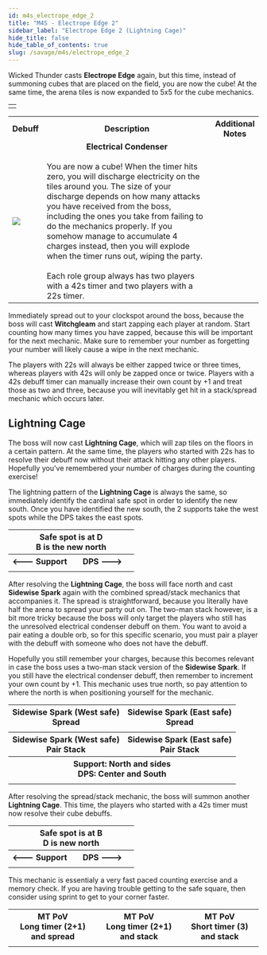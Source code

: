 ```yaml
---
id: m4s_electrope_edge_2
title: "M4S - Electrope Edge 2"
sidebar_label: "Electrope Edge 2 (Lightning Cage)"
hide_title: false
hide_table_of_contents: true
slug: /savage/m4s/electrope_edge_2
---
```



Wicked Thunder casts <strong>Electrope Edge</strong> again, but this time, instead of summoning cubes that are placed on the field, you are now the cube! At the same time, the arena tiles is now expanded to 5x5 for the cube mechanics.

<table width='40%'>
    <tr>
        <td><KittenAsset path='m4s/electrope_edge_2_arena.png' /></td>
    </tr>
</table>

<table width='80%'>
    <tr>
        <th>Debuff</th>
        <th width='70%'>Description</th>
        <th>Additional Notes</th>
    </tr>
    <tr>
        <td><img src={electrical_condenser_icon_hr} /></td>
        <td><center><strong>Electrical Condenser</strong></center><br />You are now a cube! When the timer hits zero, you will discharge electricity on the tiles around you. The size of your discharge depends on how many attacks you have received from the boss, including the ones you take from failing to do the mechanics properly. If you somehow manage to accumulate 4 charges instead, then you will explode when the timer runs out, wiping the party. <br /><br />Each role group always has two players with a 42s timer and two players with a 22s timer.</td>
        <td><KittenAsset path='m4s/electrope_edge_2_partylist.png' /></td>
    </tr>
</table>

Immediately spread out to your clockspot around the boss, because the boss will cast <strong>Witchgleam</strong> and start zapping each player at random. Start counting how many times you have zapped, because this will be important for the next mechanic. Make sure to remember your number as forgetting your number will likely cause a wipe in the next mechanic.

The players with 22s will always be either zapped twice or three times, whereas players with 42s will only be zapped once or twice. Players with a 42s debuff timer can manually increase their own count by +1 and treat those as two and three, because you will inevitably get hit in a stack/spread mechanic which occurs later.

<KittenAsset path='m4s/electrope_edge_2_witchgleam.webm' wrapper='div' />


## Lightning Cage 

The boss will now cast <strong>Lightning Cage</strong>, which will zap tiles on the floors in a certain pattern. At the same time, the players who started with 22s has to resolve their debuff now without their attack hitting any other players. Hopefully you've remembered your number of charges during the counting exercise!

<KittenAsset path='m4s/electrope_edge_2_lightning_cage.webm' wrapper='div' />

The lightning pattern of the <strong>Lightning Cage</strong> is always the same, so immediately identify the cardinal safe spot in order to identify the new south. Once you have identified the new south, the 2 supports take the west spots while the DPS takes the east spots.

<table width='50%'>
    <tr>
        <th colspan='2'>Safe spot is at D<br />B is the new north</th>
    </tr>
    <tr>
        <th width='50%'>&#60;&#45;&#45;&#45; Support</th>
        <th width='50%'>DPS &#45;&#45;&#45;&#62;</th>
    </tr>
    <tr>
        <td colspan='2'><KittenAsset path='m4s/electrope_edge_2_lightning_cage1.png' /></td>
    </tr>
</table>

After resolving the <strong>Lightning Cage</strong>, the boss will face north and cast <strong>Sidewise Spark</strong> again with the combined spread/stack mechanics that accompanies it. The spread is straightforward, because you literally have half the arena to spread your party out on. The two-man stack however, is a bit more tricky because the boss will only target the players who still has the unresolved electrical condenser debuff on them. You want to avoid a pair eating a double orb, so for this specific scenario, you must pair a player with the debuff with someone who does not have the debuff.

Hopefully you still remember your charges, because this becomes relevant in case the boss uses a two-man stack version of the <strong>Sidewise Spark</strong>. If you still have the electrical condenser debuff, then remember to increment your own count by +1. This mechanic uses true north, so pay attention to where the north is when positioning yourself for the mechanic.

<table width='70%'>
    <tr>
        <th>Sidewise Spark (West safe)<br />Spread</th>
        <th>Sidewise Spark (East safe)<br />Spread</th>
    </tr>
    <tr>
        <td><KittenAsset path='m4s/electrope_edge_2_west_spread.png' /></td>
        <td><KittenAsset path='m4s/electrope_edge_2_east_spread.png' /></td>
    </tr>
    <tr>
        <th>Sidewise Spark (West safe)<br />Pair Stack</th>
        <th>Sidewise Spark (East safe)<br />Pair Stack</th>
    </tr>
    <tr>
        <th colspan='2'>Support: North and sides<br />DPS: Center and South</th>
    </tr>
    <tr>
        <td><KittenAsset path='m4s/electrope_edge_2_west_stack.png' /></td>
        <td><KittenAsset path='m4s/electrope_edge_2_east_stack.png' /></td>
    </tr>
</table>

After resolving the spread/stack mechanic, the boss will summon another <strong>Lightning Cage</strong>. This time, the players who started with a 42s timer must now resolve their cube debuffs.

<table width='50%'>
    <tr>
        <th colspan='2'>Safe spot is at B<br />D is new north</th>
    </tr>
    <tr>
        <th width='50%'>&#60;&#45;&#45;&#45; Support</th>
        <th width='50%'>DPS &#45;&#45;&#45;&#62;</th>
    </tr>
    <tr>
        <td colspan='2'><KittenAsset path='m4s/electrope_edge_2_lightning_cage2.png' /></td>
    </tr>
</table>

This mechanic is essentialy a very fast paced counting exercise and a memory check. If you are having trouble getting to the safe square, then consider using sprint to get to your corner faster.

<table>
    <tr>
        <th>MT PoV<br />Long timer (2+1) and spread</th>
        <th>MT PoV<br />Long timer (2+1) and stack</th>
        <th>MT PoV<br />Short timer (3) and stack</th>
    </tr>
    <tr>
        <td><KittenAsset path='m4s/electrope_edge_2_example1.webm' /></td>
        <td><KittenAsset path='m4s/electrope_edge_2_example2.webm' /></td>
        <td><KittenAsset path='m4s/electrope_edge_2_example3.webm' /></td>
    </tr>
</table>


